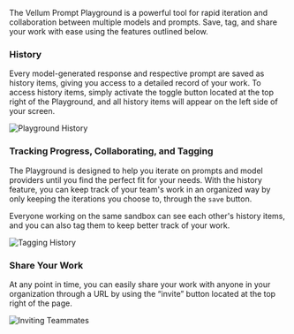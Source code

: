 The Vellum Prompt Playground is a powerful tool for rapid iteration and
collaboration between multiple models and prompts. Save, tag,
and share your work with ease using the features outlined below.

### History

Every model-generated response and respective prompt are saved
as history items, giving you access to a detailed record of your
work. To access history items, simply activate the toggle button
located at the top right of the Playground, and all history items
will appear on the left side of your screen.

![Playground History](https://storage.googleapis.com/vellum-public/help-docs/prompt_history.png)

### Tracking Progress, Collaborating, and Tagging

The Playground is designed to help you iterate on prompts and model
providers until you find the perfect fit for your needs. With the
history feature, you can keep track of your team's work in an organized
way by only keeping the iterations you choose to, through the `save` button.

Everyone working on the same sandbox can see each other's history items,
and you can also tag them to keep better track of your work.

![Tagging History](https://storage.googleapis.com/vellum-public/help-docs/tagging_history.png)

### Share Your Work

At any point in time, you can easily share your work with anyone in
your organization through a URL by using the “invite” button located
at the top right of the page.

![Inviting Teammates](https://storage.googleapis.com/vellum-public/help-docs/inviting_teammates.png)
